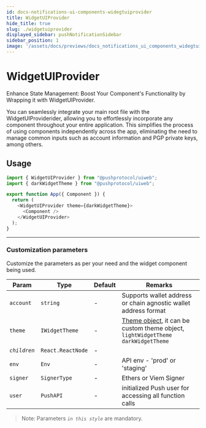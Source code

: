 ```yaml
---
id: docs-notifications-ui-components-widegtuiprovider
title: WidgetUIProvider
hide_title: true
slug: ./widgetuiprovider
displayed_sidebar: pushNotificationSidebar
sidebar_position: 1
image: '/assets/docs/previews/docs_notifications_ui_components_widegtuiprovider--widgetuiprovider.png'
---
```


# WidgetUIProvider

Enhance State Management: Boost Your Component's Functionality by Wrapping it with WidgetUIProvider.

You can seamlessly integrate your main root file with the WidgetUIProviderider, allowing you to effortlessly incorporate any component throughout your entire application. This simplifies the process of using components independently across the app, eliminating the need to manage common inputs such as account information and PGP private keys, among others.

<head>
  <title>WidgetUIProvider | Push Notifications | Push Documentation</title>
</head>


## Usage

<Tabs className="codetabs" groupId="code-examples">
  <TabItem value="js" attributes={{className: "codetab js"}} default>

```typescript
import { WidgetUIProvider } from "@pushprotocol/uiweb";
import { darkWidgetTheme } from "@pushprotocol/uiweb";

export function App({ Component }) {
  return (
    <WidgetUIProvider theme={darkWidgetTheme}>
      <Component />
    </WidgetUIProvider>
  );
}
```

  </TabItem>
</Tabs>

---

### Customization parameters

Customize the parameters as per your need and the widget component being used.

| Param        | Type              | Default | Remarks                                                                                                                                    |
| ------------ | ----------------- | ------- | ------------------------------------------------------------------------------------------------------------------------------------------ |
| `account`    | `string`          | -       | Supports wallet address or chain agnostic wallet address format                                                                            |
| `theme`      | `IWidgetTheme`    | -       | [Theme object](/docs/notifications/ui-components/widget-themization/), it can be custom theme object, `lightWidgetTheme` `darkWidgetTheme` |
| _`children`_ | `React.ReactNode` | -       |                                                                                                                                            |
| `env`        | `Env`             | -       | API env - 'prod' or 'staging'                                                                                                              |
| `signer`     | `SignerType`      | -       | Ethers or Viem Signer                                                                                                                      |
| `user`       | `PushAPI`         | -       | initialized Push user for accessing all function calls                                                                                     |

> Note: Parameters _`in this style`_ are mandatory.
